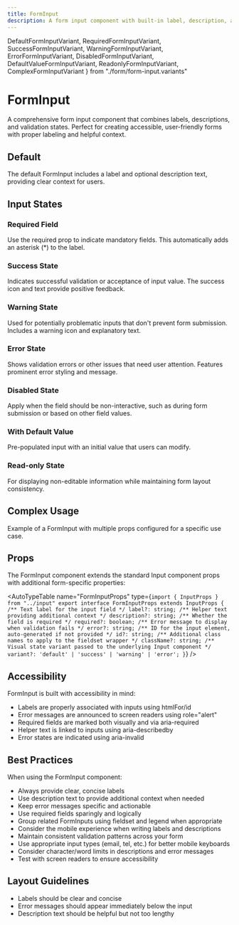 ```yaml
---
title: FormInput
description: A form input component with built-in label, description, and error handling capabilities.
---
```

  DefaultFormInputVariant,
  RequiredFormInputVariant,
  SuccessFormInputVariant,
  WarningFormInputVariant,
  ErrorFormInputVariant,
  DisabledFormInputVariant,
  DefaultValueFormInputVariant,
  ReadonlyFormInputVariant,
  ComplexFormInputVariant
} from "./form/form-input.variants"

# FormInput
A comprehensive form input component that combines labels, descriptions, and validation states. Perfect for creating accessible, user-friendly forms with proper labeling and helpful context.

## Default
The default FormInput includes a label and optional description text, providing clear context for users.

<DefaultFormInputVariant />

## Input States

### Required Field
Use the required prop to indicate mandatory fields. This automatically adds an asterisk (*) to the label.

<RequiredFormInputVariant />

### Success State
Indicates successful validation or acceptance of input value. The success icon and text provide positive feedback.

<SuccessFormInputVariant />

### Warning State
Used for potentially problematic inputs that don't prevent form submission. Includes a warning icon and explanatory text.

<WarningFormInputVariant />

### Error State
Shows validation errors or other issues that need user attention. Features prominent error styling and message.

<ErrorFormInputVariant />

### Disabled State
Apply when the field should be non-interactive, such as during form submission or based on other field values.

<DisabledFormInputVariant />

### With Default Value
Pre-populated input with an initial value that users can modify.

<DefaultValueFormInputVariant />

### Read-only State
For displaying non-editable information while maintaining form layout consistency.

<ReadonlyFormInputVariant />

## Complex Usage
Example of a FormInput with multiple props configured for a specific use case.

<ComplexFormInputVariant />

## Props
The FormInput component extends the standard Input component props with additional form-specific properties:

<AutoTypeTable
    name="FormInputProps"
    type={`import { InputProps } from "../input"
export interface FormInputProps extends InputProps {
  /** Text label for the input field */
  label?: string;
  /** Helper text providing additional context */
  description?: string;
  /** Whether the field is required */
  required?: boolean;
  /** Error message to display when validation fails */
  error?: string;
  /** ID for the input element, auto-generated if not provided */
  id?: string;
  /** Additional class names to apply to the fieldset wrapper */
  className?: string;
  /** Visual state variant passed to the underlying Input component */
  variant?: 'default' | 'success' | 'warning' | 'error';
}`}
/>

## Accessibility
FormInput is built with accessibility in mind:
- Labels are properly associated with inputs using htmlFor/id
- Error messages are announced to screen readers using role="alert"
- Required fields are marked both visually and via aria-required
- Helper text is linked to inputs using aria-describedby
- Error states are indicated using aria-invalid

## Best Practices
When using the FormInput component:
- Always provide clear, concise labels
- Use description text to provide additional context when needed
- Keep error messages specific and actionable
- Use required fields sparingly and logically
- Group related FormInputs using fieldset and legend when appropriate
- Consider the mobile experience when writing labels and descriptions
- Maintain consistent validation patterns across your form
- Use appropriate input types (email, tel, etc.) for better mobile keyboards
- Consider character/word limits in descriptions and error messages
- Test with screen readers to ensure accessibility

## Layout Guidelines
- Labels should be clear and concise
- Error messages should appear immediately below the input
- Description text should be helpful but not too lengthy
